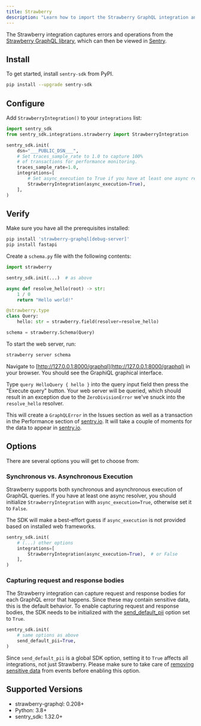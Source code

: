 ```yaml
---
title: Strawberry
description: "Learn how to import the Strawberry GraphQL integration and how it captures GraphQL errors and spans."
---
```


The Strawberry integration captures errors and operations from the
[Strawberry GraphQL library](https://strawberry.rocks/), which can then be viewed
in [Sentry](https://sentry.io).

## Install

To get started, install `sentry-sdk` from PyPI.

```bash
pip install --upgrade sentry-sdk
```

## Configure

Add `StrawberryIntegration()` to your `integrations` list:

<SignInNote />

```python
import sentry_sdk
from sentry_sdk.integrations.strawberry import StrawberryIntegration

sentry_sdk.init(
    dsn="___PUBLIC_DSN___",
    # Set traces_sample_rate to 1.0 to capture 100%
    # of transactions for performance monitoring.
    traces_sample_rate=1.0,
    integrations=[
        # Set async_execution to True if you have at least one async resolver
        StrawberryIntegration(async_execution=True),
    ],
)
```

## Verify

Make sure you have all the prerequisites installed:

```bash
pip install 'strawberry-graphql[debug-server]'
pip install fastapi
```

Create a `schema.py` file with the following contents:

```python
import strawberry

sentry_sdk.init(...)  # as above

async def resolve_hello(root) -> str:
    1 / 0
    return "Hello world!"

@strawberry.type
class Query:
    hello: str = strawberry.field(resolver=resolve_hello)

schema = strawberry.Schema(Query)
```

To start the web server, run:

```bash
strawberry server schema
```

Navigate to [http://127.0.0.1:8000/graphql](http://127.0.0.1:8000/graphql) in your
browser. You should see the GraphiQL graphical interface.

Type `query HelloQuery { hello }` into the query input field then press the
"Execute query" button. Your web server will be queried, which should result in an
exception due to the `ZeroDivisionError` we've snuck into the `resolve_hello`
resolver.

This will create a `GraphQLError` in the Issues section as well as a transaction
in the Performance section of [sentry.io](https://sentry.io). It will take a couple of moments for the data to appear in [sentry.io](https://sentry.io).

## Options

There are several options you will get to choose from:

### Synchronous vs. Asynchronous Execution

Strawberry supports both synchronous and asynchronous execution of GraphQL
queries. If you have at least one async resolver, you should initialize
`StrawberryIntegration` with `async_execution=True`, otherwise set it to `False`.

The SDK will make a best-effort guess if `async_execution` is not provided
based on installed web frameworks.

```python
sentry_sdk.init(
    # (...) other options
    integrations=[
        StrawberryIntegration(async_execution=True),  # or False
    ],
)
```

### Capturing request and response bodies

The Strawberry integration can capture request and response bodies
for each GraphQL error that happens. Since these may contain sensitive data,
this is the default behavior. To enable capturing request and response bodies, the
SDK needs to be initialized with the
[send_default_pii](https://docs.sentry.io/platforms/python/configuration/options/#send-default-pii) option set to `True`.

```python
sentry_sdk.init(
    # same options as above
    send_default_pii=True,
)
```

<Alert level="warning" title="Note">

Since `send_default_pii` is a global SDK option, setting it to `True` affects all
integrations, not just Strawberry. Please make sure to take care of
[removing sensitive data](/platforms/python/data-management/sensitive-data/)
from events before enabling this option.

</Alert>

## Supported Versions

- strawberry-graphql: 0.208+
- Python: 3.8+
- sentry_sdk: 1.32.0+
